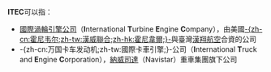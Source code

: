 '''ITEC'''可以指：
* [[國際渦輪引擎公司|國際渦輪引擎公司]]（'''I'''nternational '''T'''urbine '''E'''ngine '''C'''ompany），由美國[[霍尼韦尔|-{zh-cn:霍尼韦尔;zh-tw:漢威聯合;zh-hk:霍尼韋爾;}-]]與臺灣[[漢翔航空|漢翔航空]]合資的公司
* -{zh-cn:万国卡车发动机;zh-tw:國際卡車引擎;}-公司（'''I'''nternational '''T'''ruck and '''E'''ngine '''C'''orporation），[[納威司達|納威司達]]（Navistar）重車集團旗下公司
{{Disambig|CAT=四字拉丁字母缩写消歧义}}